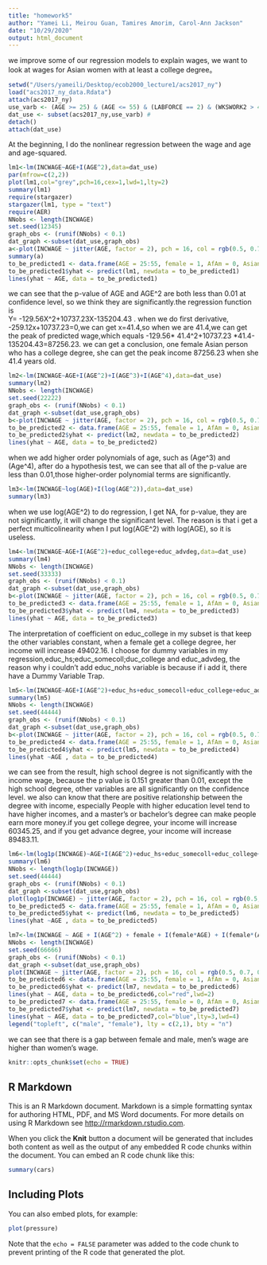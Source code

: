```yaml
---
title: "homework5"
author: "Yamei Li, Meirou Guan, Tamires Amorim, Carol-Ann Jackson"
date: "10/29/2020"
output: html_document
---
```

we improve some of our regression models to explain wages, we want to look at wages for Asian women with at least a college degree。
```r
setwd("/Users/yameili/Desktop/ecob2000_lecture1/acs2017_ny")
load("acs2017_ny_data.Rdata")
attach(acs2017_ny)
use_varb <- (AGE >= 25) & (AGE <= 55) & (LABFORCE == 2) & (WKSWORK2 > 4) & (UHRSWORK >= 35) & (Asian == 1)
dat_use <- subset(acs2017_ny,use_varb) # 
detach()
attach(dat_use)
```
At the beginning, I do the nonlinear regression between the wage and age and age-squared.
```r
lm1<-lm(INCWAGE~AGE+I(AGE^2),data=dat_use)
par(mfrow=c(2,2))
plot(lm1,col="grey",pch=16,cex=1,lwd=1,lty=2)
summary(lm1)
require(stargazer)
stargazer(lm1, type = "text")
require(AER)
NNobs <- length(INCWAGE)
set.seed(12345) 
graph_obs <- (runif(NNobs) < 0.1) 
dat_graph <-subset(dat_use,graph_obs) 
a<-plot(INCWAGE ~ jitter(AGE, factor = 2), pch = 16, col = rgb(0.5, 0.7, 0.8, alpha = 0.8), ylim = c(0,150000), data = dat_graph)
summary(a)
to_be_predicted1 <- data.frame(AGE = 25:55, female = 1, AfAm = 0, Asian = 1, Amindian = 0, race_oth = 0, Hispanic =0, educ_hs = 0, educ_somecoll = 0, educ_college = 1, educ_advdeg = 0)
to_be_predicted1$yhat <- predict(lm1, newdata = to_be_predicted1)
lines(yhat ~ AGE, data = to_be_predicted1)
```
we can see that the p-value of AGE and AGE^2 are both less than 0.01 at confidence level, so we think they are significantly.the regression function is  
Y= -129.56X^2+10737.23X-135204.43 . when we do first derivative, -259.12x+10737.23=0,we can get x=41.4,so when we are 41.4,we can get the peak of predicted wage,which equals -129.56* 41.4^2+10737.23 *41.4-135204.43=87256.23.
we can get a conclusion, one female Asian person who has a college degree, she can get the peak income 87256.23  when she 41.4 years old.

```r
lm2<-lm(INCWAGE~AGE+I(AGE^2)+I(AGE^3)+I(AGE^4),data=dat_use)
summary(lm2)
NNobs <- length(INCWAGE)
set.seed(22222) 
graph_obs <- (runif(NNobs) < 0.1) 
dat_graph <-subset(dat_use,graph_obs) 
b<-plot(INCWAGE ~ jitter(AGE, factor = 2), pch = 16, col = rgb(0.5, 0.7, 0.8, alpha = 0.8), ylim = c(0,150000), data = dat_graph)
to_be_predicted2 <- data.frame(AGE = 25:55, female = 1, AfAm = 0, Asian = 1, Amindian = 0, race_oth = 0, Hispanic =0, educ_hs = 0, educ_somecoll = 0, educ_college = 1, educ_advdeg = 0)
to_be_predicted2$yhat <- predict(lm2, newdata = to_be_predicted2)
lines(yhat ~ AGE, data = to_be_predicted2)
```
when we add higher order polynomials of age, such as (Age^3) and (Age^4), after do a hypothesis test, we can see that all of the p-value are less than 0.01,those higher-order polynomial terms are significantly.

```r
lm3<-lm(INCWAGE~log(AGE)+I(log(AGE^2)),data=dat_use)
summary(lm3)
```
when we use log(AGE^2) to do regression, I get NA, for p-value, they are not significantly, it will change the significant level. The reason is that i get a perfect multicolinearity when I put log(AGE^2) with log(AGE), so it is useless.
```r
lm4<-lm(INCWAGE~AGE+I(AGE^2)+educ_college+educ_advdeg,data=dat_use)
summary(lm4)
NNobs <- length(INCWAGE)
set.seed(33333) 
graph_obs <- (runif(NNobs) < 0.1) 
dat_graph <-subset(dat_use,graph_obs) 
b<-plot(INCWAGE ~ jitter(AGE, factor = 2), pch = 16, col = rgb(0.5, 0.7, 0.8, alpha = 0.8), ylim = c(0,150000), data = dat_graph)
to_be_predicted3 <- data.frame(AGE = 25:55, female = 1, AfAm = 0, Asian = 1, Amindian = 0, race_oth = 0, Hispanic =0, educ_hs = 0, educ_somecoll = 0, educ_college = 1, educ_advdeg = 0)
to_be_predicted3$yhat <- predict(lm4, newdata = to_be_predicted3)
lines(yhat ~ AGE, data = to_be_predicted3)
```
The interpretation of coefficient on educ_college in my subset is that keep the other variables constant, when a female get a college degree, her income will increase 49402.16.
I choose for dummy variables in my regression,educ_hs;educ_somecoll;duc_college and educ_advdeg, the reason why i couldn't add educ_nohs variable is because if i add it, there have a Dummy Variable Trap.
```r
lm5<-lm(INCWAGE~AGE+I(AGE^2)+educ_hs+educ_somecoll+educ_college+educ_advdeg,data=dat_use)
summary(lm5)
NNobs <- length(INCWAGE)
set.seed(44444) 
graph_obs <- (runif(NNobs) < 0.1) 
dat_graph <-subset(dat_use,graph_obs) 
b<-plot(INCWAGE ~ jitter(AGE, factor = 2), pch = 16, col = rgb(0.5, 0.7, 0.8, alpha = 0.8), ylim = c(0,150000), data = dat_graph)
to_be_predicted4 <- data.frame(AGE = 25:55, female = 1, AfAm = 0, Asian = 1, Amindian = 0, race_oth = 0, Hispanic =0, educ_hs = 0, educ_somecoll = 0, educ_college = 0, educ_advdeg = 1)
to_be_predicted4$yhat <- predict(lm5, newdata = to_be_predicted4)
lines(yhat ~AGE , data = to_be_predicted4)
```
we can see from the result, high school degree is not significantly with the income wage, because the p value is 0.151 greater than 0.01, except the high school degree, other variables are all significantly on the confidence level. we also can know that there are positive relationship between the degree with income, especially  People with higher education level tend to have higher incomes, and a master's or bachelor's degree can make people earn more money.if you get college degree, your income will increase  60345.25, and if you get advance degree, your income will increase  89483.11.
```r
lm6<-lm(log1p(INCWAGE)~AGE+I(AGE^2)+educ_hs+educ_somecoll+educ_college+educ_advdeg,data=dat_use)
summary(lm6)
NNobs <- length(log1p(INCWAGE))
set.seed(44444) 
graph_obs <- (runif(NNobs) < 0.1) 
dat_graph <-subset(dat_use,graph_obs) 
plot(log1p(INCWAGE) ~ jitter(AGE, factor = 2), pch = 16, col = rgb(0.5, 0.7, 0.8, alpha = 0.8), ylim = c(0,15), data = dat_graph)
to_be_predicted5 <- data.frame(AGE = 25:55, female = 1, AfAm = 0, Asian = 1, Amindian = 0, race_oth = 0, Hispanic =0, educ_hs = 0, educ_somecoll = 0, educ_college = 0, educ_advdeg = 1)
to_be_predicted5$yhat <- predict(lm6, newdata = to_be_predicted5)
lines(yhat ~AGE , data = to_be_predicted5)
```
```r
lm7<-lm(INCWAGE ~ AGE + I(AGE^2) + female + I(female*AGE) + I(female*(AGE^2))+educ_somecoll+educ_college+educ_advdeg,data=dat_use)
NNobs <- length(INCWAGE)
set.seed(66666) 
graph_obs <- (runif(NNobs) < 0.1) 
dat_graph <-subset(dat_use,graph_obs) 
plot(INCWAGE ~ jitter(AGE, factor = 2), pch = 16, col = rgb(0.5, 0.7, 0.8, alpha = 0.8), ylim = c(0,150000), data = dat_graph)
to_be_predicted6 <- data.frame(AGE = 25:55, female = 1, AfAm = 0, Asian =1, Amindian = 0, race_oth = 0, Hispanic =0, educ_hs = 0, educ_somecoll = 0, educ_college = 1, educ_advdeg = 0)
to_be_predicted6$yhat <- predict(lm7, newdata = to_be_predicted6)
lines(yhat ~ AGE, data = to_be_predicted6,col="red",lwd=2)
to_be_predicted7 <- data.frame(AGE = 25:55, female = 0, AfAm = 0, Asian =1, Amindian = 0, race_oth = 0, Hispanic =0, educ_hs = 0, educ_somecoll = 0, educ_college = 1, educ_advdeg = 0)
to_be_predicted7$yhat <- predict(lm7, newdata = to_be_predicted7)
lines(yhat ~ AGE, data = to_be_predicted7,col="blue",lty=3,lwd=4)
legend("topleft", c("male", "female"), lty = c(2,1), bty = "n")

```
we can see that there is a gap between female and male, men's wage are higher than women's wage.
```r
knitr::opts_chunk$set(echo = TRUE)
```

## R Markdown

This is an R Markdown document. Markdown is a simple formatting syntax for authoring HTML, PDF, and MS Word documents. For more details on using R Markdown see <http://rmarkdown.rstudio.com>.

When you click the **Knit** button a document will be generated that includes both content as well as the output of any embedded R code chunks within the document. You can embed an R code chunk like this:

```r
summary(cars)
```

## Including Plots

You can also embed plots, for example:

```r
plot(pressure)
```

Note that the `echo = FALSE` parameter was added to the code chunk to prevent printing of the R code that generated the plot.

